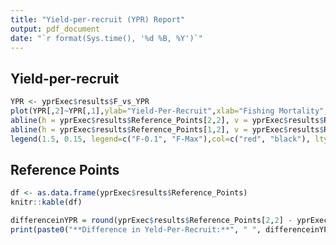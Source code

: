 ```yaml
---
title: "Yield-per-recruit (YPR) Report"
output: pdf_document
date: "`r format(Sys.time(), '%d %B, %Y')`"
---
```


## Yield-per-recruit
```r
YPR <- yprExec$results$F_vs_YPR
plot(YPR[,2]~YPR[,1],ylab="Yield-Per-Recruit",xlab="Fishing Mortality",type="l")
abline(h = yprExec$results$Reference_Points[2,2], v = yprExec$results$Reference_Points[2,1], col = "black", lty = 2)
abline(h = yprExec$results$Reference_Points[1,2], v = yprExec$results$Reference_Points[1,1], col = "red", lty = 2)
legend(1.5, 0.15, legend=c("F-0.1", "F-Max"),col=c("red", "black"), lty=2:2, cex=0.8)
```

## Reference Points
```r
df <- as.data.frame(yprExec$results$Reference_Points)
knitr::kable(df)
```



```r
differenceinYPR = round(yprExec$results$Reference_Points[2,2] - yprExec$results$Reference_Points[1,2], 6)
print(paste0("**Difference in Yeld-Per-Recruit:**", " ", differenceinYPR))
```